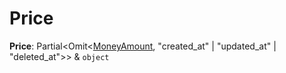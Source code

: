 
# Price

 **Price**: Partial&#60;Omit&#60;[MoneyAmount](../classes/medusa.MoneyAmount.mdx), "created_at" \| "updated_at" \| "deleted_at"&#62;&#62; & `object`
